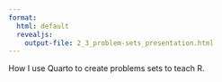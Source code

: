 ```yaml
---
format: 
  html: default
  revealjs: 
    output-file: 2_3_problem-sets_presentation.html
---
```


How I use Quarto to create problems sets to teach R.
